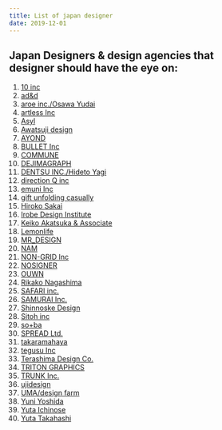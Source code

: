 ```yaml
---
title: List of japan designer
date: 2019-12-01
---
```


## Japan Designers & design agencies that designer should have the eye on:
1. [10 inc](http://www.10inc.jp/)
2. [ad&d](http://www.ad-and-d.jp/index.php)
3. [aroe inc./Osawa Yudai](https://www.osawayudai.com/)
4. [artless Inc](http://www.artless.co.jp/)
5. [Asyl](http://asyl.co.jp/)
6. [Awatsuji design](http://www.awatsujidesign.com/)
7. [AYOND](http://ayond.jp/)
8. [BULLET Inc](https://bullet-inc.jp/)
9. [COMMUNE](https://commune-inc.jp/)
10. [DEJIMAGRAPH](https://dejimagraph.com/)
11. [DENTSU INC./Hideto Yagi](https://galerierobertsonares.com/artist/hideto-yagi)
12. [direction Q inc](http://direction-q.com/)
13. [emuni Inc](https://www.emuni.co.jp/)
14. [gift unfolding casually](https://giftunfoldingcasually.jp/)
15. [Hiroko Sakai](https://www.behance.net/coton-design)
16. [Irobe Design Institute](http://irobe.ndc.co.jp/)
17. [Keiko Akatsuka & Associate](https://www.behance.net/keikoakatsuka)
18. [Lemonlife](https://www.lemonlife.jp/)
19. [MR_DESIGN](https://mr-design.jp/)
20. [NAM](https://n-a-m.org/)
21. [NON-GRID Inc](http://non-grid.com/)
22. [NOSIGNER](https://nosigner.com/)
23. [OUWN](http://jp.ouwn.jp/)
24. [Rikako Nagashima](https://rikako-nagashima.com/)
25. [SAFARI inc.](https://safari-design.com/)
26. [SAMURAI Inc.](http://kashiwasato.com/)
27. [Shinnoske Design](http://www.shinn.co.jp/)
28. [Sitoh inc](http://www.sitoh.co.jp/)
29. [so+ba](https://www.so-ba.cc/index.html)
30. [SPREAD Ltd.](https://spread-web.jp/)
31. [takaramahaya](https://www.takaramahaya.com/)
32. [tegusu Inc](https://tegusu.com/)
33. [Terashima Design Co.](http://www.tera-d.net/)
34. [TRITON GRAPHICS](https://triton-graphics.jp/)
35. [TRUNK Inc.](http://trunk-web.jp/)
36. [ujidesign](http://www.ujidesign.com/)
37. [UMA/design farm](http://umamu.jp/)
38. [Yuni Yoshida](http://www.yuni-yoshida.com/)
39. [Yuta Ichinose](https://ichinoseyuta.com/)
40. [Yuta Takahashi](http://www.yutatakahashi.jp/)